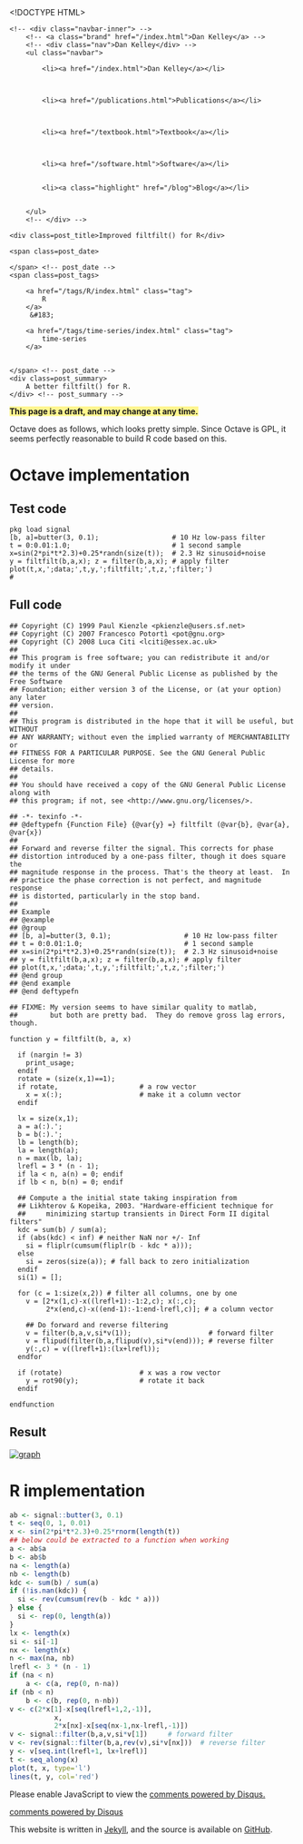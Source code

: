 <!DOCTYPE HTML>
<html>
<head>
<link rel='stylesheet' type='text/css' href='/css/syntax.css' />
<link rel='stylesheet' type='text/css' href='/css/style.css' />
<meta charset="UTF-8">
<title>Improved filtfilt() for R</title>
</head>

<body>
<div class="navbar">
    <!-- <div class="navbar-inner"> -->
        <!-- <a class="brand" href="/index.html">Dan Kelley</a> -->
        <!-- <div class="nav">Dan Kelley</div> -->
        <ul class="navbar">
            
            <li><a href="/index.html">Dan Kelley</a></li>
            

            
            <li><a href="/publications.html">Publications</a></li>
            

            
            <li><a href="/textbook.html">Textbook</a></li>
            

            
            <li><a href="/software.html">Software</a></li>
            
            
            <li><a class="highlight" href="/blog">Blog</a></li>
            

        </ul>
        <!-- </div> -->
</div>

<div id="content">
    




<!-- <div class="span8"> -->

<div class=topnav>

<!-- | <a href='/blog'>Home</a> | -->

</div> <!-- topnav -->


<div class="page-header">

    <div class=post_title>Improved filtfilt() for R</div>
<!-- </div> --> <!-- span8 -->

<!-- <div class="span4"> -->

<div class=slug>
    <span class=post_date>
        
    </span> <!-- post_date -->
    <span class=post_tags>
        
        <a href="/tags/R/index.html" class="tag">
            R
        </a>
         &#183; 
        
        <a href="/tags/time-series/index.html" class="tag">
            time-series
        </a>
        
        
    </span> <!-- post_date -->
    <div class=post_summary>
        A better filtfilt() for R.
    </div> <!-- post_summary -->
</div> <!-- slug ->

<!-- </div> -->
<!-- span4 -->
</div> <!-- page-header -->


<b style="background-color:#FFF68F;">This page is a draft, and may change at any time.</b>


Octave does as follows, which looks pretty simple.  Since Octave is GPL, it seems perfectly reasonable to build R code based on this.

# Octave implementation

## Test code

<div class="highlight"><pre><code class="matlab"><span class="n">pkg</span> <span class="n">load</span> <span class="n">signal</span>
<span class="p">[</span><span class="n">b</span><span class="p">,</span> <span class="n">a</span><span class="p">]=</span><span class="n">butter</span><span class="p">(</span><span class="mi">3</span><span class="p">,</span> <span class="mf">0.1</span><span class="p">);</span>                  # <span class="mi">10</span> <span class="n">Hz</span> <span class="n">low</span><span class="o">-</span><span class="n">pass</span> <span class="n">filter</span>
<span class="n">t</span> <span class="p">=</span> <span class="mi">0</span><span class="p">:</span><span class="mf">0.01</span><span class="p">:</span><span class="mf">1.0</span><span class="p">;</span>                         # <span class="mi">1</span> <span class="n">second</span> <span class="n">sample</span>
<span class="n">x</span><span class="p">=</span><span class="nb">sin</span><span class="p">(</span><span class="mi">2</span><span class="o">*</span><span class="nb">pi</span><span class="o">*</span><span class="n">t</span><span class="o">*</span><span class="mf">2.3</span><span class="p">)</span><span class="o">+</span><span class="mf">0.25</span><span class="o">*</span><span class="nb">randn</span><span class="p">(</span><span class="nb">size</span><span class="p">(</span><span class="n">t</span><span class="p">));</span>  # <span class="mf">2.3</span> <span class="n">Hz</span> <span class="n">sinusoid</span><span class="o">+</span><span class="n">noise</span>
<span class="n">y</span> <span class="p">=</span> <span class="n">filtfilt</span><span class="p">(</span><span class="n">b</span><span class="p">,</span><span class="n">a</span><span class="p">,</span><span class="n">x</span><span class="p">);</span> <span class="n">z</span> <span class="p">=</span> <span class="n">filter</span><span class="p">(</span><span class="n">b</span><span class="p">,</span><span class="n">a</span><span class="p">,</span><span class="n">x</span><span class="p">);</span> # <span class="n">apply</span> <span class="n">filter</span>
<span class="n">plot</span><span class="p">(</span><span class="n">t</span><span class="p">,</span><span class="n">x</span><span class="p">,</span><span class="s">&#39;;data;&#39;</span><span class="p">,</span><span class="n">t</span><span class="p">,</span><span class="n">y</span><span class="p">,</span><span class="s">&#39;;filtfilt;&#39;</span><span class="p">,</span><span class="n">t</span><span class="p">,</span><span class="n">z</span><span class="p">,</span><span class="s">&#39;;filter;&#39;</span><span class="p">)</span>
#
</code></pre></div>

## Full code

<div class="highlight"><pre><code class="matlab">## <span class="n">Copyright</span> <span class="p">(</span><span class="n">C</span><span class="p">)</span> <span class="mi">1999</span> <span class="n">Paul</span> <span class="n">Kienzle</span> <span class="o">&lt;</span><span class="n">pkienzle</span><span class="p">@</span><span class="n">users</span><span class="p">.</span><span class="n">sf</span><span class="p">.</span><span class="n">net</span><span class="o">&gt;</span>
## <span class="n">Copyright</span> <span class="p">(</span><span class="n">C</span><span class="p">)</span> <span class="mi">2007</span> <span class="n">Francesco</span> <span class="n">Potort</span>ì <span class="o">&lt;</span><span class="n">pot</span><span class="p">@</span><span class="n">gnu</span><span class="p">.</span><span class="n">org</span><span class="o">&gt;</span>
## <span class="n">Copyright</span> <span class="p">(</span><span class="n">C</span><span class="p">)</span> <span class="mi">2008</span> <span class="n">Luca</span> <span class="n">Citi</span> <span class="o">&lt;</span><span class="n">lciti</span><span class="p">@</span><span class="n">essex</span><span class="p">.</span><span class="n">ac</span><span class="p">.</span><span class="n">uk</span><span class="o">&gt;</span>
##
## <span class="n">This</span> <span class="n">program</span> <span class="n">is</span> <span class="n">free</span> <span class="n">software</span><span class="p">;</span> <span class="n">you</span> <span class="n">can</span> <span class="n">redistribute</span> <span class="n">it</span> <span class="n">and</span><span class="o">/</span><span class="n">or</span> <span class="n">modify</span> <span class="n">it</span> <span class="n">under</span>
## <span class="n">the</span> <span class="n">terms</span> <span class="n">of</span> <span class="n">the</span> <span class="n">GNU</span> <span class="n">General</span> <span class="n">Public</span> <span class="n">License</span> <span class="n">as</span> <span class="n">published</span> <span class="n">by</span> <span class="n">the</span> <span class="n">Free</span> <span class="n">Software</span>
## <span class="n">Foundation</span><span class="p">;</span> <span class="n">either</span> <span class="n">version</span> <span class="mi">3</span> <span class="n">of</span> <span class="n">the</span> <span class="n">License</span><span class="p">,</span> <span class="n">or</span> <span class="p">(</span><span class="n">at</span> <span class="n">your</span> <span class="n">option</span><span class="p">)</span> <span class="n">any</span> <span class="n">later</span>
## <span class="n">version</span><span class="p">.</span>
##
## <span class="n">This</span> <span class="n">program</span> <span class="n">is</span> <span class="n">distributed</span> <span class="n">in</span> <span class="n">the</span> <span class="n">hope</span> <span class="n">that</span> <span class="n">it</span> <span class="n">will</span> <span class="n">be</span> <span class="n">useful</span><span class="p">,</span> <span class="n">but</span> <span class="n">WITHOUT</span>
## <span class="n">ANY</span> <span class="n">WARRANTY</span><span class="p">;</span> <span class="n">without</span> <span class="n">even</span> <span class="n">the</span> <span class="n">implied</span> <span class="n">warranty</span> <span class="n">of</span> <span class="n">MERCHANTABILITY</span> <span class="n">or</span>
## <span class="n">FITNESS</span> <span class="n">FOR</span> <span class="n">A</span> <span class="n">PARTICULAR</span> <span class="n">PURPOSE</span><span class="p">.</span> <span class="n">See</span> <span class="n">the</span> <span class="n">GNU</span> <span class="n">General</span> <span class="n">Public</span> <span class="n">License</span> <span class="k">for</span> <span class="n">more</span>
## <span class="n">details</span><span class="p">.</span>
##
## <span class="n">You</span> <span class="n">should</span> <span class="n">have</span> <span class="n">received</span> <span class="n">a</span> <span class="n">copy</span> <span class="n">of</span> <span class="n">the</span> <span class="n">GNU</span> <span class="n">General</span> <span class="n">Public</span> <span class="n">License</span> <span class="n">along</span> <span class="n">with</span>
## <span class="n">this</span> <span class="n">program</span><span class="p">;</span> <span class="k">if</span> <span class="n">not</span><span class="p">,</span> <span class="n">see</span> <span class="o">&lt;</span><span class="n">http</span><span class="p">:</span><span class="o">//</span><span class="n">www</span><span class="p">.</span><span class="n">gnu</span><span class="p">.</span><span class="n">org</span><span class="o">/</span><span class="n">licenses</span><span class="o">/&gt;</span><span class="p">.</span>

## <span class="o">-*-</span> <span class="n">texinfo</span> <span class="o">-*-</span>
## <span class="p">@</span><span class="n">deftypefn</span> <span class="p">{</span><span class="n">Function</span> <span class="n">File</span><span class="p">}</span> <span class="p">{@</span><span class="n">var</span><span class="p">{</span><span class="n">y</span><span class="p">}</span> <span class="p">=}</span> <span class="n">filtfilt</span> <span class="p">(@</span><span class="n">var</span><span class="p">{</span><span class="n">b</span><span class="p">},</span> <span class="p">@</span><span class="n">var</span><span class="p">{</span><span class="n">a</span><span class="p">},</span> <span class="p">@</span><span class="n">var</span><span class="p">{</span><span class="n">x</span><span class="p">})</span>
##
## <span class="n">Forward</span> <span class="n">and</span> <span class="n">reverse</span> <span class="n">filter</span> <span class="n">the</span> <span class="n">signal</span><span class="p">.</span> <span class="n">This</span> <span class="n">corrects</span> <span class="k">for</span> <span class="n">phase</span>
## <span class="n">distortion</span> <span class="n">introduced</span> <span class="n">by</span> <span class="n">a</span> <span class="n">one</span><span class="o">-</span><span class="n">pass</span> <span class="n">filter</span><span class="p">,</span> <span class="n">though</span> <span class="n">it</span> <span class="n">does</span> <span class="n">square</span> <span class="n">the</span>
## <span class="n">magnitude</span> <span class="n">response</span> <span class="n">in</span> <span class="n">the</span> <span class="n">process</span><span class="p">.</span> <span class="n">That</span><span class="o">&#39;</span><span class="n">s</span> <span class="n">the</span> <span class="n">theory</span> <span class="n">at</span> <span class="n">least</span><span class="p">.</span>  <span class="n">In</span>
## <span class="n">practice</span> <span class="n">the</span> <span class="n">phase</span> <span class="n">correction</span> <span class="n">is</span> <span class="n">not</span> <span class="n">perfect</span><span class="p">,</span> <span class="n">and</span> <span class="n">magnitude</span> <span class="n">response</span>
## <span class="n">is</span> <span class="n">distorted</span><span class="p">,</span> <span class="n">particularly</span> <span class="n">in</span> <span class="n">the</span> <span class="n">stop</span> <span class="n">band</span><span class="p">.</span>
##
## <span class="n">Example</span>
## <span class="p">@</span><span class="n">example</span>
## <span class="p">@</span><span class="n">group</span>
## <span class="p">[</span><span class="n">b</span><span class="p">,</span> <span class="n">a</span><span class="p">]=</span><span class="n">butter</span><span class="p">(</span><span class="mi">3</span><span class="p">,</span> <span class="mf">0.1</span><span class="p">);</span>                  # <span class="mi">10</span> <span class="n">Hz</span> <span class="n">low</span><span class="o">-</span><span class="n">pass</span> <span class="n">filter</span>
## <span class="n">t</span> <span class="p">=</span> <span class="mi">0</span><span class="p">:</span><span class="mf">0.01</span><span class="p">:</span><span class="mf">1.0</span><span class="p">;</span>                         # <span class="mi">1</span> <span class="n">second</span> <span class="n">sample</span>
## <span class="n">x</span><span class="p">=</span><span class="nb">sin</span><span class="p">(</span><span class="mi">2</span><span class="o">*</span><span class="nb">pi</span><span class="o">*</span><span class="n">t</span><span class="o">*</span><span class="mf">2.3</span><span class="p">)</span><span class="o">+</span><span class="mf">0.25</span><span class="o">*</span><span class="nb">randn</span><span class="p">(</span><span class="nb">size</span><span class="p">(</span><span class="n">t</span><span class="p">));</span>  # <span class="mf">2.3</span> <span class="n">Hz</span> <span class="n">sinusoid</span><span class="o">+</span><span class="n">noise</span>
## <span class="n">y</span> <span class="p">=</span> <span class="n">filtfilt</span><span class="p">(</span><span class="n">b</span><span class="p">,</span><span class="n">a</span><span class="p">,</span><span class="n">x</span><span class="p">);</span> <span class="n">z</span> <span class="p">=</span> <span class="n">filter</span><span class="p">(</span><span class="n">b</span><span class="p">,</span><span class="n">a</span><span class="p">,</span><span class="n">x</span><span class="p">);</span> # <span class="n">apply</span> <span class="n">filter</span>
## <span class="n">plot</span><span class="p">(</span><span class="n">t</span><span class="p">,</span><span class="n">x</span><span class="p">,</span><span class="s">&#39;;data;&#39;</span><span class="p">,</span><span class="n">t</span><span class="p">,</span><span class="n">y</span><span class="p">,</span><span class="s">&#39;;filtfilt;&#39;</span><span class="p">,</span><span class="n">t</span><span class="p">,</span><span class="n">z</span><span class="p">,</span><span class="s">&#39;;filter;&#39;</span><span class="p">)</span>
## <span class="p">@</span><span class="k">end</span> <span class="n">group</span>
## <span class="p">@</span><span class="k">end</span> <span class="n">example</span>
## <span class="p">@</span><span class="k">end</span> <span class="n">deftypefn</span>

## <span class="n">FIXME</span><span class="p">:</span> <span class="n">My</span> <span class="n">version</span> <span class="n">seems</span> <span class="n">to</span> <span class="n">have</span> <span class="n">similar</span> <span class="n">quality</span> <span class="n">to</span> <span class="n">matlab</span><span class="p">,</span>
##        <span class="n">but</span> <span class="n">both</span> <span class="n">are</span> <span class="n">pretty</span> <span class="n">bad</span><span class="p">.</span>  <span class="n">They</span> <span class="n">do</span> <span class="n">remove</span> <span class="n">gross</span> <span class="n">lag</span> <span class="n">errors</span><span class="p">,</span> <span class="n">though</span><span class="p">.</span>

<span class="k">function</span><span class="w"> </span>y <span class="p">=</span><span class="w"> </span><span class="nf">filtfilt</span><span class="p">(</span>b, a, x<span class="p">)</span><span class="w"></span>

<span class="w">  </span><span class="k">if</span> <span class="p">(</span><span class="n">nargin</span> !<span class="p">=</span> <span class="mi">3</span><span class="p">)</span>
    <span class="n">print_usage</span><span class="p">;</span>
  <span class="n">endif</span>
  <span class="n">rotate</span> <span class="p">=</span> <span class="p">(</span><span class="nb">size</span><span class="p">(</span><span class="n">x</span><span class="p">,</span><span class="mi">1</span><span class="p">)</span><span class="o">==</span><span class="mi">1</span><span class="p">);</span>
  <span class="k">if</span> <span class="n">rotate</span><span class="p">,</span>                    # <span class="n">a</span> <span class="n">row</span> <span class="n">vector</span>
    <span class="n">x</span> <span class="p">=</span> <span class="n">x</span><span class="p">(:);</span>                   # <span class="n">make</span> <span class="n">it</span> <span class="n">a</span> <span class="n">column</span> <span class="n">vector</span>
  <span class="n">endif</span>

  <span class="n">lx</span> <span class="p">=</span> <span class="nb">size</span><span class="p">(</span><span class="n">x</span><span class="p">,</span><span class="mi">1</span><span class="p">);</span>
  <span class="n">a</span> <span class="p">=</span> <span class="n">a</span><span class="p">(:).</span><span class="s">&#39;;</span>
<span class="s">  b = b(:).&#39;</span><span class="p">;</span>
  <span class="n">lb</span> <span class="p">=</span> <span class="nb">length</span><span class="p">(</span><span class="n">b</span><span class="p">);</span>
  <span class="n">la</span> <span class="p">=</span> <span class="nb">length</span><span class="p">(</span><span class="n">a</span><span class="p">);</span>
  <span class="n">n</span> <span class="p">=</span> <span class="n">max</span><span class="p">(</span><span class="n">lb</span><span class="p">,</span> <span class="n">la</span><span class="p">);</span>
  <span class="n">lrefl</span> <span class="p">=</span> <span class="mi">3</span> <span class="o">*</span> <span class="p">(</span><span class="n">n</span> <span class="o">-</span> <span class="mi">1</span><span class="p">);</span>
  <span class="k">if</span> <span class="n">la</span> <span class="o">&lt;</span> <span class="n">n</span><span class="p">,</span> <span class="n">a</span><span class="p">(</span><span class="n">n</span><span class="p">)</span> <span class="p">=</span> <span class="mi">0</span><span class="p">;</span> <span class="n">endif</span>
  <span class="k">if</span> <span class="n">lb</span> <span class="o">&lt;</span> <span class="n">n</span><span class="p">,</span> <span class="n">b</span><span class="p">(</span><span class="n">n</span><span class="p">)</span> <span class="p">=</span> <span class="mi">0</span><span class="p">;</span> <span class="n">endif</span>

  ## <span class="n">Compute</span> <span class="n">a</span> <span class="n">the</span> <span class="n">initial</span> <span class="n">state</span> <span class="n">taking</span> <span class="n">inspiration</span> <span class="n">from</span>
  ## <span class="n">Likhterov</span> <span class="o">&amp;</span> <span class="n">Kopeika</span><span class="p">,</span> <span class="mf">2003.</span> &quot;<span class="n">Hardware</span><span class="o">-</span><span class="n">efficient</span> <span class="n">technique</span> <span class="k">for</span>
  ##     <span class="n">minimizing</span> <span class="n">startup</span> <span class="n">transients</span> <span class="n">in</span> <span class="n">Direct</span> <span class="n">Form</span> <span class="n">II</span> <span class="n">digital</span> <span class="n">filters</span>&quot;
  <span class="n">kdc</span> <span class="p">=</span> <span class="n">sum</span><span class="p">(</span><span class="n">b</span><span class="p">)</span> <span class="o">/</span> <span class="n">sum</span><span class="p">(</span><span class="n">a</span><span class="p">);</span>
  <span class="k">if</span> <span class="p">(</span><span class="nb">abs</span><span class="p">(</span><span class="n">kdc</span><span class="p">)</span> <span class="o">&lt;</span> <span class="nb">inf</span><span class="p">)</span> # <span class="n">neither</span> <span class="n">NaN</span> <span class="n">nor</span> <span class="o">+/-</span> <span class="n">Inf</span>
    <span class="n">si</span> <span class="p">=</span> <span class="nb">fliplr</span><span class="p">(</span><span class="n">cumsum</span><span class="p">(</span><span class="nb">fliplr</span><span class="p">(</span><span class="n">b</span> <span class="o">-</span> <span class="n">kdc</span> <span class="o">*</span> <span class="n">a</span><span class="p">)));</span>
  <span class="k">else</span>
    <span class="n">si</span> <span class="p">=</span> <span class="nb">zeros</span><span class="p">(</span><span class="nb">size</span><span class="p">(</span><span class="n">a</span><span class="p">));</span> # <span class="n">fall</span> <span class="n">back</span> <span class="n">to</span> <span class="n">zero</span> <span class="n">initialization</span>
  <span class="n">endif</span>
  <span class="n">si</span><span class="p">(</span><span class="mi">1</span><span class="p">)</span> <span class="p">=</span> <span class="p">[];</span>

  <span class="k">for</span> <span class="p">(</span><span class="n">c</span> <span class="p">=</span> <span class="mi">1</span><span class="p">:</span><span class="nb">size</span><span class="p">(</span><span class="n">x</span><span class="p">,</span><span class="mi">2</span><span class="p">))</span> # <span class="n">filter</span> <span class="n">all</span> <span class="n">columns</span><span class="p">,</span> <span class="n">one</span> <span class="n">by</span> <span class="n">one</span>
    <span class="n">v</span> <span class="p">=</span> <span class="p">[</span><span class="mi">2</span><span class="o">*</span><span class="n">x</span><span class="p">(</span><span class="mi">1</span><span class="p">,</span><span class="n">c</span><span class="p">)</span><span class="o">-</span><span class="n">x</span><span class="p">((</span><span class="n">lrefl</span><span class="o">+</span><span class="mi">1</span><span class="p">):</span><span class="o">-</span><span class="mi">1</span><span class="p">:</span><span class="mi">2</span><span class="p">,</span><span class="n">c</span><span class="p">);</span> <span class="n">x</span><span class="p">(:,</span><span class="n">c</span><span class="p">);</span>
         <span class="mi">2</span><span class="o">*</span><span class="n">x</span><span class="p">(</span><span class="k">end</span><span class="p">,</span><span class="n">c</span><span class="p">)</span><span class="o">-</span><span class="n">x</span><span class="p">((</span><span class="k">end</span><span class="o">-</span><span class="mi">1</span><span class="p">):</span><span class="o">-</span><span class="mi">1</span><span class="p">:</span><span class="k">end</span><span class="o">-</span><span class="n">lrefl</span><span class="p">,</span><span class="n">c</span><span class="p">)];</span> # <span class="n">a</span> <span class="n">column</span> <span class="n">vector</span>

    ## <span class="n">Do</span> <span class="n">forward</span> <span class="n">and</span> <span class="n">reverse</span> <span class="n">filtering</span>
    <span class="n">v</span> <span class="p">=</span> <span class="n">filter</span><span class="p">(</span><span class="n">b</span><span class="p">,</span><span class="n">a</span><span class="p">,</span><span class="n">v</span><span class="p">,</span><span class="n">si</span><span class="o">*</span><span class="n">v</span><span class="p">(</span><span class="mi">1</span><span class="p">));</span>                   # <span class="n">forward</span> <span class="n">filter</span>
    <span class="n">v</span> <span class="p">=</span> <span class="nb">flipud</span><span class="p">(</span><span class="n">filter</span><span class="p">(</span><span class="n">b</span><span class="p">,</span><span class="n">a</span><span class="p">,</span><span class="nb">flipud</span><span class="p">(</span><span class="n">v</span><span class="p">),</span><span class="n">si</span><span class="o">*</span><span class="n">v</span><span class="p">(</span><span class="k">end</span><span class="p">)));</span> # <span class="n">reverse</span> <span class="n">filter</span>
    <span class="n">y</span><span class="p">(:,</span><span class="n">c</span><span class="p">)</span> <span class="p">=</span> <span class="n">v</span><span class="p">((</span><span class="n">lrefl</span><span class="o">+</span><span class="mi">1</span><span class="p">):(</span><span class="n">lx</span><span class="o">+</span><span class="n">lrefl</span><span class="p">));</span>
  <span class="n">endfor</span>

  <span class="k">if</span> <span class="p">(</span><span class="n">rotate</span><span class="p">)</span>                   # <span class="n">x</span> <span class="n">was</span> <span class="n">a</span> <span class="n">row</span> <span class="n">vector</span>
    <span class="n">y</span> <span class="p">=</span> <span class="nb">rot90</span><span class="p">(</span><span class="n">y</span><span class="p">);</span>               # <span class="n">rotate</span> <span class="n">it</span> <span class="n">back</span>
  <span class="n">endif</span>

<span class="n">endfunction</span>
</code></pre></div>


## Result

[![graph](/assets/2014-02-19-filtfilt_octave-thumbnail.png)](/assets/2014-02-19-filtfilt_octave.png)

# R implementation

```r

ab <- signal::butter(3, 0.1)
t <- seq(0, 1, 0.01)
x <- sin(2*pi*t*2.3)+0.25*rnorm(length(t))
## below could be extracted to a function when working
a <- ab$a
b <- ab$b
na <- length(a)
nb <- length(b)
kdc <- sum(b) / sum(a)
if (!is.nan(kdc)) {
  si <- rev(cumsum(rev(b - kdc * a)))
} else {
  si <- rep(0, length(a))
}
lx <- length(x)
si <- si[-1]
nx <- length(x)
n <- max(na, nb)
lrefl <- 3 * (n - 1)
if (na < n)
    a <- c(a, rep(0, n-na))
if (nb < n)
    b <- c(b, rep(0, n-nb))
v <- c(2*x[1]-x[seq(lrefl+1,2,-1)],
           x,
           2*x[nx]-x[seq(nx-1,nx-lrefl,-1)])
v <- signal::filter(b,a,v,si*v[1])     # forward filter
v <- rev(signal::filter(b,a,rev(v),si*v[nx]))  # reverse filter
y <- v[seq.int(lrefl+1, lx+lrefl)]
t <- seq_along(x)
plot(t, x, type='l')
lines(t, y, col='red')

```




<div id="disqus_thread"></div>
<script type="text/javascript">
/* * * CONFIGURATION VARIABLES: EDIT BEFORE PASTING INTO YOUR WEBPAGE * * */
var disqus_shortname = 'dankelleydalhousie'; // required: replace example with your forum shortname

/* * * DON'T EDIT BELOW THIS LINE * * */
(function() {
 var dsq = document.createElement('script'); dsq.type = 'text/javascript'; dsq.async = true;
 dsq.src = '//' + disqus_shortname + '.disqus.com/embed.js';
 (document.getElementsByTagName('head')[0] || document.getElementsByTagName('body')[0]).appendChild(dsq);
 })();
</script>
<noscript>Please enable JavaScript to view the <a href="http://disqus.com/?ref_noscript">comments powered by Disqus.</a></noscript>
<a href="http://disqus.com" class="dsq-brlink">comments powered by <span class="logo-disqus">Disqus</span></a>


</div>

<p class="footnote">This website is written in <a
href="http://jekyllrb.com">Jekyll</a>, and the source is available on <a
href="https://github.com/dankelley/dankelley.github.io">GitHub</a>.</p>

</body>
</html>

